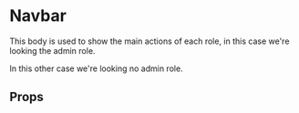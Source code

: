 
<Meta
  title='Components|Organisms/Navbar'
  component={Navbar}
/>

# Navbar

This body is used to show the main actions of each role, in this case we're looking the admin role.

<Preview>
    <Story name='is Administrator who view info' decorators={[StoryRouter()]}>
      <ProviderMock store={{ user: { user: { role: 'admin' } } }}>
        <Surface>
          <Navbar isAdmin={true}/>
        </Surface>
      </ProviderMock>
    </Story>
</Preview>

In this other case we're looking no admin role.

<Preview>
    <Story name='is User who view info' decorators={[StoryRouter()]}>
      <ProviderMock store={{ user: { user: { role: 'patient' } } }}>
        <Surface>
          <Navbar />
        </Surface>
      </ProviderMock>
    </Story>
</Preview>

## Props

<Props of={Navbar} />

